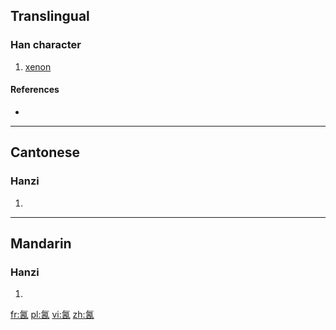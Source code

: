 ==Translingual==

===Han character===
{{Han char|rn=84|rad=气|as=06|sn=10|four=8061<sub>7</sub>|canj=人弓一金田 (ONMCW)}}

# [[xenon]]

====References====
* {{Han ref|kx=0599.151|dkj=17062|hdz=32011.090|uh=6C25|ud=27685|bh=D244|bd=53828}}

----

==Cantonese==

===Hanzi===
{{yue-hanzi|jyut=|y=saan1, sin1}}

# {{defn|lang=yue|sort=气06}}

----

==Mandarin==

===Hanzi===
{{cmn-hanzi|pin=[[qíng]] ([[qing2]]), [[xī]] ([[xi1]])|wg=ch'ing<sup>2</sup>, hsi<sup>1</sup>}}

# {{defn|lang=cmn|sort=气06}}

[[fr:氥]]
[[pl:氥]]
[[vi:氥]]
[[zh:氥]]